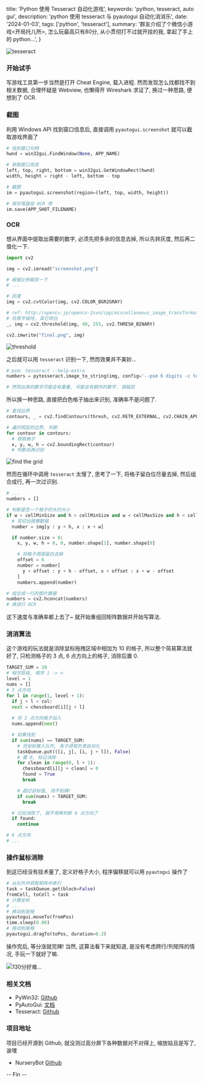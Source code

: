   title: 'Python 使用 Tesseract 自动化游戏',
  keywords: 'python, tesseract, auto gui',
  description: 'python 使用 tesseract 与 pyautogui 自动化消消乐',
  date: '2024-01-03',
  tags: ['python', 'tesseract'],
  summary:
    '群友介绍了个微信小游戏<开局托儿所>, 怎么玩最高只有80分, 从小贯彻打不过就开挂的我, 拿起了手上的 python...',
}


<Img
  src="/weibo/large/6708d6c2gy1hlgko40qfqj20y80goqcp.jpg"
  alt="tesseract"
  width={1232}
  height={600}
/>

### 开始试手

写游戏工具第一步当然是打开 Cheat Engine, 载入进程. 然而发现怎么找都找不到相关数据, 合理怀疑是 Webview, 也懒得开 Wireshark 求证了, 换过一种思路, 便想到了 OCR.

### 截图

利用 Windows API 找到窗口信息后, 直接调用 `pyautogui.screenshot` 就可以截取游戏界面了
```python
# 找到窗口句柄
hwnd = win32gui.FindWindow(None, APP_NAME)

# 获取窗口信息
left, top, right, bottom = win32gui.GetWindowRect(hwnd)
width, height = right - left, bottom - top

# 截图
im = pyautogui.screenshot(region=(left, top, width, height))

# 保存落盘给 OCR 用
im.save(APP_SHOT_FILENAME)
```

### OCR

想从界面中提取出需要的数字, 必须先把多余的信息去掉, 所以先转灰度, 然后再二值化一下.
```python
import cv2

img = cv2.imread("screenshot.png")

# 根据比例裁剪一下
# ...

# 灰度
img = cv2.cvtColor(img, cv2.COLOR_BGR2GRAY)

# ref: http://opencv.jp/opencv-2svn/cpp/miscellaneous_image_transformations.html?highlight=threshold#threshold
# 将黑字保持, 其它转白
_, img = cv2.threshold(img, 40, 255, cv2.THRESH_BINARY)

cv2.imwrite("final.png", img)
```
<Img
  src="/weibo/large/6708d6c2gy1hlgnw8tsh4j20j608wju7.jpg"
  alt="threshold"
  note="二值化出数字"
  width={690}
  height={320}
/>

之后就可以用 `tesseract` 识别一下, 然而效果并不美妙...
```python
# psm: tesseract --help-extra
numbers = pytesseract.image_to_string(img, config='--psm 6 digits -c tessedit_char_whitelist="123456789"')

# 然而出来的数字可能会有重叠, 可能会有额外的数字. 很尴尬
```

所以换一种思路, 直接把白色格子抽出来识别, 准确率不是问题了.
```python
# 查找边界
contours, _ = cv2.findContours(thresh, cv2.RETR_EXTERNAL, cv2.CHAIN_APPROX_SIMPLE)

# 遍历明显的边界, 判断
for contour in contours:
  # 获取格子
  x, y, w, h = cv2.boundingRect(contour)
  # 判断后再识别
```

<Img
  src="/weibo/large/6708d6c2gy1hlgmhl37yuj20pc0c1tfn.jpg"
  alt="find the grid"
  note="找出格子"
  width={912}
  height={433}
/>

然而在循环中调用 `tesseract` 太慢了, 思考了一下, 将格子留白位尽量去掉, 然后组合成行, 再一次过识别.
```python
# ...
numbers = []

# 判断是否一个格子的大约大小
if w > cellMinSize and h > cellMinSize and w < cellMaxSize and h < cellMaxSize:
  # 剪切出图像数据
  number = img[y : y + h, x : x + w]

  if number.size > 0:
    x, y, w, h = 0, 0, number.shape[1], number.shape[0]

    # 将格子周围留白去掉
    offset = 6
    number = number[
      y + offset : y + h - offset, x + offset : x + w - offset
    ]
    numbers.append(number)

# 组合成一行的图片数据
numbers = cv2.hconcat(numbers)    
# 再进行 OCR
```

这下速度与准确率都上去了~ 就开始重组回矩阵数据并开始写算法.

### 消消算法

这个游戏的玩法就是消除鼠标拖拽区域中相加为 10 的格子, 所以整个简易算法就好了, 只检测格子的 3 点, 6 点方向上的格子, 消除后置 0.
```python
TARGET_SUM = 10
# 相邻层级, 相邻 1 -> n
level = 1
nums = []
# 3 点方向
for l in range(1, level + 1):
  if j + l < col:
  next = chessboard[i][j + l]
  
  # 将 3 点方向格子加入
  nums.append(next)

  # 如果找到
  if sum(nums) == TARGET_SUM:
    # 将坐标推入队列, 有子进程负责自动化
    taskQueue.put(([i, j], [i, j + l]), False)
    # 置 0, 标记消除
    for clean in range(0, l + 1):
      chessboard[i][j + clean] = 0
      found = True
      break

    # 超过目标值, 找不到辣!
    if sum(nums) > TARGET_SUM:
      break

  # 已经消除了, 就不用再判断 6 点方向了
  if found:
    continue

# 6 点方向
# ...
```

### 操作鼠标消除

到这已经没有技术量了, 定义好格子大小, 程序偏移就可以用 `pyautogui` 操作了
```python
# 从队列中获取矩阵中索引
task = taskQueue.get(block=False)
fromCell, toCell = task
# 计算坐标
# ...
# 移动到首格
pyautogui.moveTo(fromPos)
time.sleep(0.06)
# 拖动到尾格
pyautogui.dragTo(toPos, duration=0.3)
```
操作完后, 等分涨就完辣! 当然, 这算法看下来就知道, 是没有考虑跨行/列矩阵的情况, 手玩一下就好了嘛.

<Img
  src="/weibo/large/6708d6c2gy1hlgkoj5ctrj206p082wfk.jpg"
  alt="130分好难..."
  note="130分好难"
  width={241}
  height={290}
/>

### 相关文档

- PyWin32: [Github](https://github.com/mhammond/pywin32)
- PyAutoGui: [文档](https://pyautogui.readthedocs.io/en/latest/)
- Tesseract: [Github](https://github.com/tesseract-ocr/tesseract)

### 项目地址

项目已经开源到 Github, 就没测过高分屏下各种数据对不对得上, 缩放姑且是写了, 诶嘿
- NurseryBot [Github](https://github.com/SakuraHentai/nursery-bot)

-- Fin --

